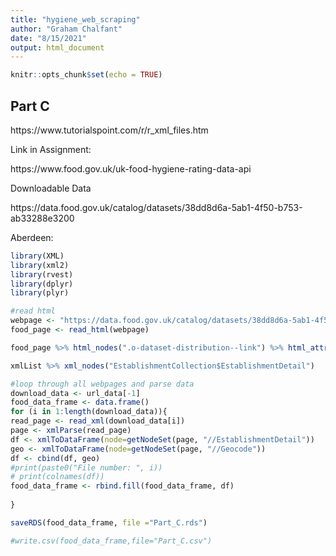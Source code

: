```yaml
---
title: "hygiene_web_scraping"
author: "Graham Chalfant"
date: "8/15/2021"
output: html_document
---
```


```r
knitr::opts_chunk$set(echo = TRUE)
```

## Part C



https://www.tutorialspoint.com/r/r_xml_files.htm


Link in Assignment:

https://www.food.gov.uk/uk-food-hygiene-rating-data-api

Downloadable Data

https://data.food.gov.uk/catalog/datasets/38dd8d6a-5ab1-4f50-b753-ab33288e3200

Aberdeen:


```r
library(XML)
library(xml2)
library(rvest)
library(dplyr)
library(plyr)
```

```r
#read html
webpage <- "https://data.food.gov.uk/catalog/datasets/38dd8d6a-5ab1-4f50-b753-ab33288e3200"
food_page <- read_html(webpage)
```



```r
food_page %>% html_nodes(".o-dataset-distribution--link") %>% html_attr("href") %>% as.vector()  -> url_data
```



```r
xmlList %>% xml_nodes("EstablishmentCollection$EstablishmentDetail")
```

```r
#loop through all webpages and parse data
download_data <- url_data[-1]
food_data_frame <- data.frame()
for (i in 1:length(download_data)){
read_page <- read_xml(download_data[i])
page <- xmlParse(read_page)
df <- xmlToDataFrame(node=getNodeSet(page, "//EstablishmentDetail"))
geo <- xmlToDataFrame(node=getNodeSet(page, "//Geocode"))
df <- cbind(df, geo)
#print(paste0("File number: ", i))
# print(colnames(df))
food_data_frame <- rbind.fill(food_data_frame, df)
  
}
```


```r
saveRDS(food_data_frame, file ="Part_C.rds")
```


```r
#write.csv(food_data_frame,file="Part_C.csv")
```


